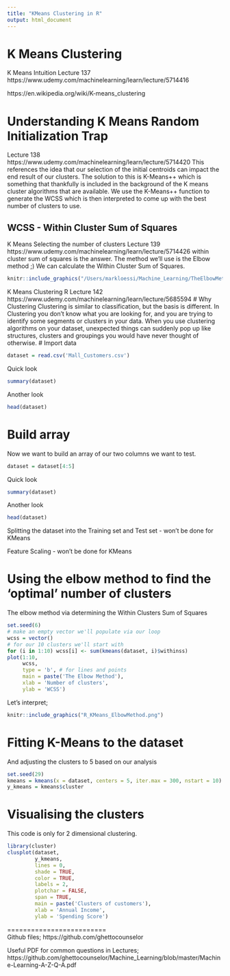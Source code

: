 ```yaml
---
title: "KMeans Clustering in R"
output: html_document
---
```

# K Means Clustering
K Means Intuition Lecture 137 https://www.udemy.com/machinelearning/learn/lecture/5714416

https://en.wikipedia.org/wiki/K-means_clustering

# Understanding K Means Random Initialization Trap 
Lecture 138 https://www.udemy.com/machinelearning/learn/lecture/5714420 
This references the idea that our selection of the initial centroids can impact the end result of our clusters. The solution to this is K-Means++ which is something that thankfully is included in the background of the K means cluster algorithms that are available. We use the K-Means++ function to generate the WCSS which is then interpreted to come up with the best number of clusters to use. 

## WCSS - Within Cluster Sum of Squares
K Means Selecting the number of clusters Lecture 139 https://www.udemy.com/machinelearning/learn/lecture/5714426 
within cluster sum of squares is the answer. The method we'll use is the Elbow method ;) We can calculate the Within Cluster Sum of Squares.

```r
knitr::include_graphics("/Users/markloessi/Machine_Learning/TheElbowMethodClusteringNums.png")
```

K Means Clustering R Lecture 142 https://www.udemy.com/machinelearning/learn/lecture/5685594
# Why Clustering
Clustering is similar to classification, but the basis is different. In Clustering you don’t know what you are looking for, and you are trying to identify some segments or clusters in your data. When you use clustering algorithms on your dataset, unexpected things can suddenly pop up like structures, clusters and groupings you would have never thought of otherwise.
# Import data
```r
dataset = read.csv('Mall_Customers.csv')
```
Quick look
```r
summary(dataset)
```
Another look
```r
head(dataset)
```
# Build array
Now we want to build an array of our two columns we want to test.
```r
dataset = dataset[4:5]
```
Quick look
```r
summary(dataset)
```
Another look
```r
head(dataset)
```

Splitting the dataset into the Training set and Test set - won't be done for KMeans

Feature Scaling - won't be done for KMeans

# Using the elbow method to find the 'optimal' number of clusters
The elbow method via determining the Within Clusters Sum of Squares
```r
set.seed(6)
# make an empty vector we'll populate via our loop
wcss = vector()
# for our 10 clusters we'll start with
for (i in 1:10) wcss[i] <- sum(kmeans(dataset, i)$withinss)
plot(1:10,
     wcss,
     type = 'b', # for lines and points
     main = paste('The Elbow Method'),
     xlab = 'Number of clusters',
     ylab = 'WCSS')
```

Let's interpret;
```r
knitr::include_graphics("R_KMeans_ElbowMethod.png")
```

# Fitting K-Means to the dataset
And adjusting the clusters to 5 based on our analysis
```r
set.seed(29)
kmeans = kmeans(x = dataset, centers = 5, iter.max = 300, nstart = 10)
y_kmeans = kmeans$cluster
```
# Visualising the clusters
This code is only for 2 dimensional clustering. 
```r
library(cluster)
clusplot(dataset,
         y_kmeans,
         lines = 0,
         shade = TRUE,
         color = TRUE,
         labels = 2,
         plotchar = FALSE,
         span = TRUE,
         main = paste('Clusters of customers'),
         xlab = 'Annual Income',
         ylab = 'Spending Score')
```

=========================  
Github files; https://github.com/ghettocounselor

Useful PDF for common questions in Lectures;  
https://github.com/ghettocounselor/Machine_Learning/blob/master/Machine-Learning-A-Z-Q-A.pdf